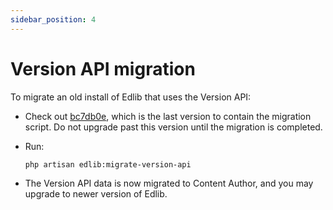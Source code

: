 ```yaml
---
sidebar_position: 4
---
```


# Version API migration

To migrate an old install of Edlib that uses the Version API:

* Check out [bc7db0e](https://github.com/cerpus/Edlib/commit/bc7db0ea6137c47e9a3c3c90419ac67dd438a192),
  which is the last version to contain the migration script. Do not upgrade
  past this version until the migration is completed.

* Run:

  ```shell
  php artisan edlib:migrate-version-api
  ```

* The Version API data is now migrated to Content Author, and you may upgrade to newer version of Edlib.
